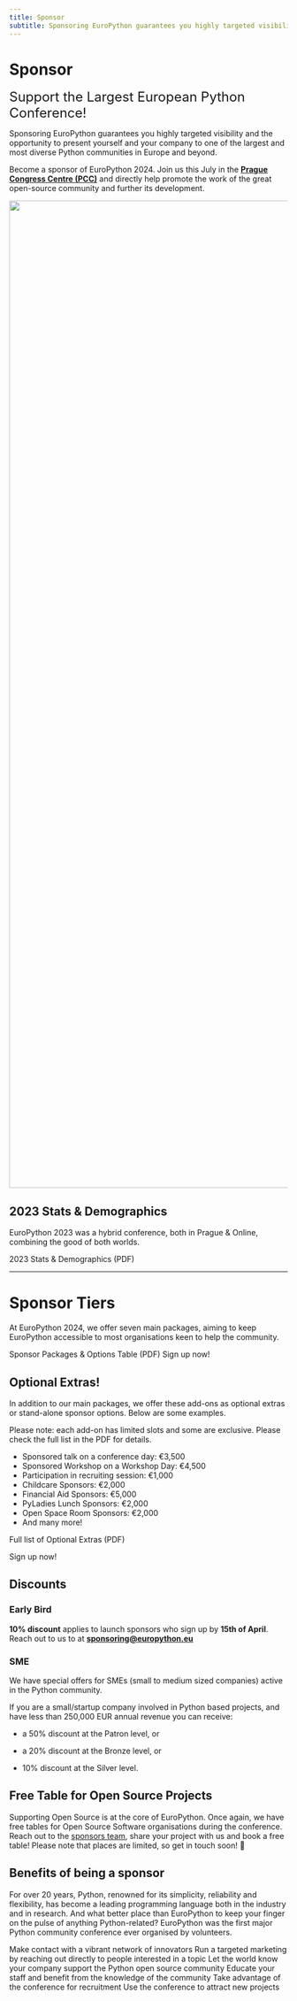 ```yaml
---
title: Sponsor
subtitle: Sponsoring EuroPython guarantees you highly targeted visibility and the opportunity to present yourself and your company to one of the largest and most diverse Python communities in Europe and beyond.
---
```



# Sponsor

<font size="+2.5">Support the Largest European Python Conference!</font>

Sponsoring EuroPython guarantees you highly targeted visibility and the opportunity to present yourself and your company to one of the largest and most diverse Python communities in Europe and beyond.

Become a sponsor of EuroPython 2024. Join us this July in the **[Prague Congress Centre (PCC)](https://www.praguecc.cz/en/homepage)** and directly help promote the work of the great open-source community and further its development.

<img src="/img/hall_rotated.png" width="3279" height="1785" />

<ButtonWithTitle title="Ready to become a sponsor and join us in Prague?" text="Sign Up Now!" href="https://docs.google.com/forms/d/1Ut6b5KaYtj1hAivVxMdaSfeNCUCNTrTq98o5v9uNg6I/" />

## 2023 Stats & Demographics

EuroPython 2023 was a hybrid conference, both in Prague & Online, combining the good of both worlds.

<div style={{textAlign: "center"}}>
<ButtonLink href="https://drive.google.com/file/d/1qmZXvrSogaOKL-AuaXfiPJS_3wz6i0Hg/view?usp=share_link">2023 Stats & Demographics (PDF)</ButtonLink>
</div>

---
 # Sponsor Tiers

At EuroPython 2024, we offer seven main packages, aiming to keep EuroPython accessible to most organisations keen to help the community.

<div style={{textAlign: "left", marginBottom: "30px"}}>
<ButtonLink href="https://drive.google.com/file/d/15f6HGVUjgx2OKaLoCaIa6uNG3W0xLOm6/view?usp=share_link">Sponsor Packages & Options Table (PDF)</ButtonLink>
<ButtonLink href="https://docs.google.com/forms/d/1Ut6b5KaYtj1hAivVxMdaSfeNCUCNTrTq98o5v9uNg6I/">Sign up now!</ButtonLink>
</div>

<SponsorTiers />

## Optional Extras!

In addition to our main packages, we offer these add-ons as optional extras or
stand-alone sponsor options. Below are some examples.

Please note: each add-on has limited slots and some are exclusive. Please check the full list in the PDF for details.

- Sponsored talk on a conference day: €3,500
- Sponsored Workshop on a Workshop Day: €4,500
- Participation in recruiting session: €1,000
- Childcare Sponsors: €2,000
- Financial Aid Sponsors: €5,000
- PyLadies Lunch Sponsors: €2,000
- Open Space Room Sponsors: €2,000
- And many more!

<div style={{textAlign: "left", right: 30}}>

<ButtonLink href="https://drive.google.com/file/d/15f6HGVUjgx2OKaLoCaIa6uNG3W0xLOm6/view?usp=share_link">Full list of Optional Extras (PDF)</ButtonLink>

<ButtonLink href="https://docs.google.com/forms/d/1Ut6b5KaYtj1hAivVxMdaSfeNCUCNTrTq98o5v9uNg6I/">Sign up now!</ButtonLink>
</div>

## Discounts

### Early Bird

 **10% discount** applies to launch sponsors who sign up by **15th of April**. Reach out to us to at **[sponsoring@europython.eu](mailto:sponsoring@europython.eu)**

### SME

We have special offers for SMEs (small to medium sized companies) active in the
Python community.

If you are a small/startup company involved in Python based projects, and have
less than 250,000 EUR annual revenue you can receive:

- a 50% discount at the Patron level, or

- a 20% discount at the Bronze level, or

- 10% discount at the Silver level.

## Free Table for Open Source Projects

Supporting Open Source is at the core of EuroPython. Once again, we have free
tables for Open Source Software organisations during the conference. Reach out to the
[sponsors team](mailto:sponsoring@europython.eu), share your project with us and
book a free table! Please note that places are limited, so get in touch soon! 🐍


## Benefits of being a sponsor

For over 20 years, Python, renowned for its simplicity, reliability and
flexibility, has become a leading programming language both in the industry and
in research. And what better place than EuroPython to keep your finger on the
pulse of anything Python-related? EuroPython was the first major Python
community conference ever organised by volunteers.

  <BenefitItem icon="network" title="Socialise">Make contact with a vibrant network of innovators</BenefitItem>
  <BenefitItem icon="target" title="Target">Run a targeted marketing by reaching out directly to people interested in a topic</BenefitItem>
  <BenefitItem icon="award" title="Community Cultivation">Let the world know your company support the Python open source community</BenefitItem>
  <BenefitItem icon="transfer" title="Know-How Transfer">Educate your staff and benefit from the knowledge of the community</BenefitItem>
  <BenefitItem icon="headhunt" title="Head Hunting">Take advantage of the conference for recruitment</BenefitItem>
  <BenefitItem icon="rocket" title="New Business">Use the conference to attract new projects</BenefitItem>
